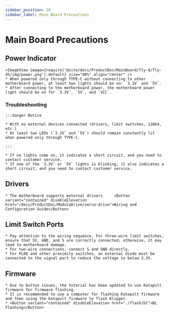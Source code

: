 ```yaml
---
sidebar_position: 10
sidebar_label: Main Board Precautions
---
```









# Main Board Precautions

## Power Indicator
    <ImageView image={require('@site/docs/ProductDoc/MainBoard/fly-d/fly-d5/img/power.png').default} size="80%" align="center" />
    * When powered only through TYPE-C without connecting to other motherboard power, at least two lights should be on: `3.3V` and `5V`.
    * After connecting to the motherboard power, the motherboard power light should be on for `3.3V`, `5V`, and `VCC`.

### Troubleshooting


    :::danger Notice

    * With no external devices connected (drivers, limit switches, 12864, etc.)
    * At least two LEDs (`3.3V` and `5V`) should remain constantly lit when powered only through TYPE-C.

    :::

    * If no lights come on, it indicates a short circuit, and you need to contact customer service.
    * If one of the `3.3V` or `5V` lights is blinking, it also indicates a short circuit, and you need to contact customer service.

## Drivers

    * The motherboard supports external drivers     <Button variant="contained" disableElevation href="/docs/ProductDoc/ModuleDrive/servo-drive">Wiring and Configuration Guide</Button>

## Limit Switch Ports

    * Pay attention to the wiring sequence. For three-wire limit switches, ensure that 5V, GND, and S are correctly connected; otherwise, it may lead to motherboard damage.
    * For two-wire connections, connect S and GND directly.
    * For PL08 and other proximity switches, an external diode must be connected to the signal port to reduce the voltage to below 3.3V.

## Firmware

    * Due to button issues, the tutorial has been updated to use Katapult firmware for firmware flashing.
    * It is recommended to use a computer for flashing Katapult firmware and then using the Katapult firmware to flash Klipper.
    * <Button variant="contained" disableElevation href="./flash/bl">BL Flashing</Button>